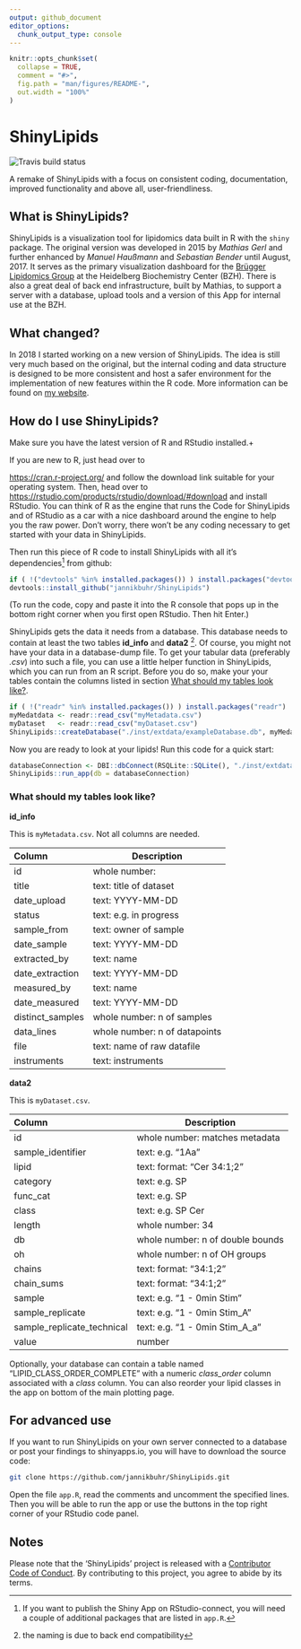 ```yaml
---
output: github_document
editor_options: 
  chunk_output_type: console
---
```


<!-- README.md is generated from README.Rmd. Please edit that file -->

```r
knitr::opts_chunk$set(
  collapse = TRUE,
  comment = "#>",
  fig.path = "man/figures/README-",
  out.width = "100%"
)
```

# ShinyLipids

<!-- badges: start -->
![Travis build status](https://travis-ci.com/jannikbuhr/ShinyLipids.svg?token=czApY9arsWuqNrp7yAYj&branch=master)
<!-- badges: end -->

A remake of ShinyLipids with a focus on consistent coding,
documentation, improved functionality and above all, user-friendliness.

## What is ShinyLipids?

ShinyLipids is a visualization tool for lipidomics data built in R with the `shiny` package. The original
version was developed in 2015 by _Mathias Gerl_ and further enhanced by _Manuel Haußmann_ and _Sebastian Bender_ until August, 2017.
It serves as the primary visualization dashboard for the [Brügger Lipidomics Group](https://bzh.db-engine.de/default.asp?lfn=2241&fg=4289) at the Heidelberg Biochemistry Center (BZH).
There is also a great deal of back end infrastructure, built by Mathias, to support a server with a database,
upload tools and a version of this App for internal use at the BZH.

## What changed?

In 2018 I started working on a new version of ShinyLipids.
The idea is still very much based on the original,
but the internal coding and data structure is designed
to be more consistent and host a safer environment
for the implementation of new features within the R code.
More information can be found on [my website](https://jmbuhr.de/project/shinylipids/).

## How do I use ShinyLipids?

Make sure you have the latest version of R and RStudio installed.+

If you are new to R, just head over to

[https://cran.r-project.org/](https://cran.r-project.org/)
and follow the download link suitable for your operating system.
Then, head over to [https://rstudio.com/products/rstudio/download/#download](https://rstudio.com/products/rstudio/download/#download) and install RStudio. You can think
of R as the engine that runs the Code for ShinyLipids and of RStudio
as a car with a nice dashboard around the engine to help you the raw power.
Don't worry, there won't be any coding necessary to get started with your
data in ShinyLipids.

Then run this piece of R code to install ShinyLipids with all it's dependencies^[If you want to publish the Shiny App on RStudio-connect, you will need a couple of additional packages that
are listed in `app.R`.] from github:

```r
if ( !("devtools" %in% installed.packages()) ) install.packages("devtools")
devtools::install_github("jannikbuhr/ShinyLipids")
```

(To run the code, copy and paste it into the R console that pops up in the
bottom right corner when you first open RStudio. Then hit Enter.)

ShinyLipids gets the data it needs from a database.
This database needs to contain at least the two tables **id_info** and **data2** ^[the naming is due to back end compatibility].
Of course, you might not have your data in a database-dump file. To
get your tabular data (preferably _.csv_) into such a file, you can use a little helper
function in ShinyLipids, which you can run from an R script.
Before you do so, make your your tables contain the columns
listed in section [What should my tables look like?](#tables).

```r
if ( !("readr" %in% installed.packages()) ) install.packages("readr")
myMedatdata <- readr::read_csv("myMetadata.csv")
myDataset   <- readr::read_csv("myDataset.csv")
ShinyLipids::createDatabase("./inst/extdata/exampleDatabase.db", myMedatdata, myDataset)
```

Now you are ready to look at your lipids! Run this code for a quick start:

```r
databaseConnection <- DBI::dbConnect(RSQLite::SQLite(), "./inst/extdata/exampleDatabase.db")
ShinyLipids::run_app(db = databaseConnection)
```

### What should my tables look like? {#tables}

**id_info**

This is `myMetadata.csv`. Not all columns are needed.

|Column           | Description                   |
|:----------------| -----------                   |
|id               | whole number:                 |
|title            | text: title of dataset        |
|date_upload      | text: YYYY-MM-DD              |
|status           | text: e.g. in progress        |
|sample_from      | text: owner of sample         |
|date_sample      | text: YYYY-MM-DD              |
|extracted_by     | text: name                    |
|date_extraction  | text: YYYY-MM-DD              |
|measured_by      | text: name                    |
|date_measured    | text: YYYY-MM-DD              |
|distinct_samples | whole number: n of samples    |
|data_lines       | whole number: n of datapoints |
|file             | text: name of raw datafile    |
|instruments      | text: instruments             |

**data2**

This is `myDataset.csv`.

|Column                     | Description                   |
|:--------------------------| -----------                   |
|id                         | whole number: matches metadata|
|sample_identifier          | text: e.g. "1Aa"|
|lipid                      | text: format: "Cer 34:1;2"|
|category                   | text: e.g. SP|
|func_cat                   | text: e.g. SP|
|class                      | text: e.g. SP Cer|
|length                     | whole number: 34|
|db                         | whole number: n of double bounds|
|oh                         | whole number: n of OH groups|
|chains                     | text: format: "34:1;2"|
|chain_sums                 | text: format: "34:1;2"|
|sample                     | text: e.g. "1 - 0min Stim"|
|sample_replicate           | text: e.g. "1 - 0min Stim_A"|
|sample_replicate_technical | text: e.g. "1 - 0min Stim_A_a"|
|value                      | number|

Optionally, your database can contain a table named "LIPID_CLASS_ORDER_COMPLETE" with
a numeric _class_order_ column associated with a _class_ column.
You can also reorder your lipid classes in the app on bottom of the main plotting page.

## For advanced use

If you want to run ShinyLipids on your own server connected to a database
or post your findings to shinyapps.io, you will have to download the source code:

```bash
git clone https://github.com/jannikbuhr/ShinyLipids.git
```

Open the file `app.R`, read the comments and uncomment the specified lines. Then you
will be able to run the app or use the buttons in the top right corner of your RStudio code panel.

## Notes

Please note that the 'ShinyLipids' project is released with a
[Contributor Code of Conduct](CODE_OF_CONDUCT.md).
By contributing to this project, you agree to abide by its terms.

